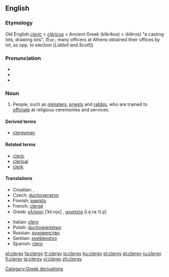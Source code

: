 ==English==

===Etymology===
Old English ''[[cleric]]'' < {{etyl|la}} ''[[clericus#Latin|clēricus]]'' < Ancient Greek ''{{polytonic|[[κληρικός]]}}'' (klērikos) < ''{{polytonic|[[κλῆρος]]}}'' (klēros) "a casting lots, drawing lots", (Eur.; many officers at Athens obtained their offices by lot, as opp. to election [''Liddell and Scott''])

===Pronunciation===
* {{IPA|/'klɜɾʒI/}}
* {{audio|en-us-clergy.ogg|Audio (US)}}
* {{rhymes|ɜː(r)dʒi}}

===Noun===
{{en-noun|clerg|ies}}

# People, such as [[minister]]s, [[priest]]s and [[rabbi]]s, who are trained to [[officiate]] at religious ceremonies and services.

====Derived terms====
* [[clergyman]]

====Related terms====
* [[cleric]]
* [[clerical]]
* [[clerk]]

====Translations====
{{trans-top|people trained to officiate at religious ceremonies and services}}
* Croatian: {{t|hr|kler|alt=klȇr|m}}, {{t|hr|svećenstvo|alt=svèćenstvo|n}}
* Czech: [[duchovenstvo]] {{n}}
* Finnish: [[papisto]]
* French: [[clergé]]
* Greek: [[κλήρος]] [ˈkli.ro̞s] {{m}}, [[ιερατείο]] [i.e̞.ra.ˈti.o̞] {{n}}
{{trans-mid}}
* Italian: [[clero]] {{m}}
* Polish: [[duchowieństwo]] {{n}}
* Russian: [[духовенство]] {{n}}
* Serbian: [[sveštenstvo]] {{n}}
* Spanish: [[clero]] {{m}}
{{trans-bottom}}

[[Category:Greek derivations]]

[[el:clergy]]
[[fa:clergy]]
[[fr:clergy]]
[[io:clergy]]
[[hu:clergy]]
[[pl:clergy]]
[[pt:clergy]]
[[ru:clergy]]
[[fi:clergy]]
[[te:clergy]]
[[vi:clergy]]
[[zh:clergy]]